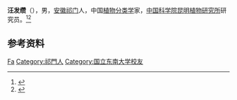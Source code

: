 '''汪发缵'''（{{bd|1899年||1985年|}}），男，[[安徽|安徽]][[祁门|祁门]]人，中国[[植物分类学|植物分类学]]家，[[中国科学院昆明植物研究所|中国科学院昆明植物研究所]]研究员。<ref>{{Cite book|title=中华当代文化名人大辞典|author=张品兴, 殷登祥, 陈有进等主编|publisher=中国广播电视出版社|year=1992|isbn=9787504315137|location=北京|pages=}}</ref><ref>{{Cite book|title=安徽人物大辞典|author=戎毓明主编; 王仪之, 方平, 叶洪渠等副主编|publisher=团结出版社|year=1992|isbn=|location=北京|pages=}}</ref>

== 参考资料 ==
{{reflist}}

{{中国人物小作品}}

{{Authority control}}
{{DEFAULTSORT:Wang汪}}
[[Category:汪姓|Fa]]
[[Category:祁門人|Category:祁門人]]
[[Category:国立东南大学校友|Category:国立东南大学校友]]